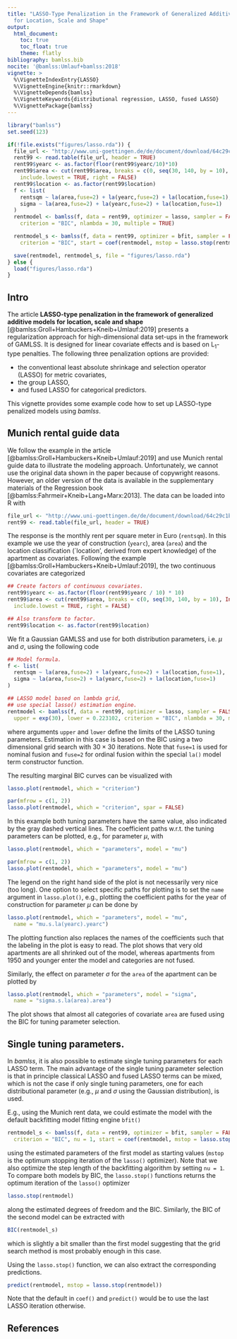 ```yaml
---
title: "LASSO-Type Penalization in the Framework of Generalized Additive Models
  for Location, Scale and Shape"
output:
  html_document:
    toc: true
    toc_float: true
    theme: flatly
bibliography: bamlss.bib
nocite: '@bamlss:Umlauf+bamlss:2018'
vignette: >
  %\VignetteIndexEntry{LASSO}
  %\VignetteEngine{knitr::rmarkdown}
  %\VignetteDepends{bamlss}
  %\VignetteKeywords{distributional regression, LASSO, fused LASSO}
  %\VignettePackage{bamlss}
---
```


```r
library("bamlss")
set.seed(123)

if(!file.exists("figures/lasso.rda")) {
  file_url <- "http://www.uni-goettingen.de/de/document/download/64c29c1b1fccb142cfa8f29a942a9e05.raw/rent99.raw"
  rent99 <- read.table(file_url, header = TRUE)
  rent99$yearc <- as.factor(floor(rent99$yearc/10)*10)
  rent99$area <- cut(rent99$area, breaks = c(0, seq(30, 140, by = 10), Inf),
    include.lowest = TRUE, right = FALSE)
  rent99$location <- as.factor(rent99$location)
  f <- list(
    rentsqm ~ la(area,fuse=2) + la(yearc,fuse=2) + la(location,fuse=1),
    sigma ~ la(area,fuse=2) + la(yearc,fuse=2) + la(location,fuse=1)
  )
  rentmodel <- bamlss(f, data = rent99, optimizer = lasso, sampler = FALSE,
    criterion = "BIC", nlambda = 30, multiple = TRUE)

  rentmodel_s <- bamlss(f, data = rent99, optimizer = bfit, sampler = FALSE,
    criterion = "BIC", start = coef(rentmodel, mstop = lasso.stop(rentmodel)))

  save(rentmodel, rentmodel_s, file = "figures/lasso.rda")
} else {
  load("figures/lasso.rda")
}
```

## Intro

The article **LASSO-type penalization in the framework of generalized additive models for
location, scale and shape** [@bamlss:Groll+Hambuckers+Kneib+Umlauf:2019] presents
a regularization approach for high-dimensional data set-ups in the framework of GAMLSS.
It is designed for linear covariate effects and is based on L$_{1}$-type penalties. The 
following three penalization options are provided:

* the conventional least absolute shrinkage and selection operator (LASSO) for metric
covariates,
* the group LASSO,
* and fused LASSO for categorical predictors.

This vignette provides some example code how to set up LASSO-type penalized models using _bamlss_.

## Munich rental guide data

We follow the example in the article [@bamlss:Groll+Hambuckers+Kneib+Umlauf:2019] and use
Munich rental guide data to illustrate the modeling approach. Unfortunately, we cannot use the
original data shown in the paper because of copywright reasons. However, an older version of the
data is available in the supplementary materials of the Regression book
[@bamlss:Fahrmeir+Kneib+Lang+Marx:2013]. The data can be loaded into R with
```r
file_url <- "http://www.uni-goettingen.de/de/document/download/64c29c1b1fccb142cfa8f29a942a9e05.raw/rent99.raw"
rent99 <- read.table(file_url, header = TRUE)
```
The response is the monthly rent per square meter in Euro (`rentsqm`). In this example
we use the year of construction (`yearc`), area (`area`) and the location classification
(`location', derived from expert knowledge) of the apartment as covariates. Following the example
[@bamlss:Groll+Hambuckers+Kneib+Umlauf:2019], the two continuous covariates are categorized 
```r
## Create factors of continuous covariates.
rent99$yearc <- as.factor(floor(rent99$yearc / 10) * 10)
rent99$area <- cut(rent99$area, breaks = c(0, seq(30, 140, by = 10), Inf),
  include.lowest = TRUE, right = FALSE)

## Also transform to factor.
rent99$location <- as.factor(rent99$location)
```

We fit a Gaussian GAMLSS and use for both distribution parameters, i.e.\ $\mu$ and $\sigma$, using
the following code
```r
## Model formula.
f <- list(
  rentsqm ~ la(area,fuse=2) + la(yearc,fuse=2) + la(location,fuse=1),
  sigma ~ la(area,fuse=2) + la(yearc,fuse=2) + la(location,fuse=1)
)

## LASSO model based on lambda grid,
## use special lasso() estimation engine.
rentmodel <- bamlss(f, data = rent99, optimizer = lasso, sampler = FALSE,
  upper = exp(30), lower = 0.223102, criterion = "BIC", nlambda = 30, multiple = TRUE)
```
where arguments `upper` and `lower` define the limits of the LASSO tuning parameters. Estimation
in this case is based on the BIC using a two dimensional grid search with $30 \times 30$ iterations.
Note that `fuse=1` is used for nominal fusion and `fuse=2` for ordinal fusion within the special
`la()` model term constructor function.

The resulting marginal BIC curves can be visualized with
```r
lasso.plot(rentmodel, which = "criterion")
```
```r
par(mfrow = c(1, 2))
lasso.plot(rentmodel, which = "criterion", spar = FALSE)
```
In this example both tuning parameters have the same value, also indicated by the gray dashed
vertical lines. The coefficient paths w.r.t.\ the tuning parameters can be plotted, e.g.,
for parameter $\mu$, with
```r
lasso.plot(rentmodel, which = "parameters", model = "mu")
```
```r
par(mfrow = c(1, 2))
lasso.plot(rentmodel, which = "parameters", model = "mu")
```
The legend on the right hand side of the plot is not necessarily very nice (too long). One option
to select specific paths for plotting is to set the `name` argument in `lasso.plot()`, e.g.,
plotting the coefficient paths for the year of construction for parameter $\mu$ can be done by
```r
lasso.plot(rentmodel, which = "parameters", model = "mu",
  name = "mu.s.la(yearc).yearc")
```
The plotting function also replaces the names of the coefficients such that the labeling
in the plot is easy to read. The plot shows that very old apartments are all shrinked out
of the model, whereas apartments from 1950 and younger enter the model and categories are
not fused.

Similarly, the effect on parameter $\sigma$ for the `area` of the apartment can be plotted by
```r
lasso.plot(rentmodel, which = "parameters", model = "sigma",
  name = "sigma.s.la(area).area")
```
The plot shows that almost all categories of covariate `area` are fused using the BIC for tuning
parameter selection.

## Single tuning parameters.

In _bamlss_, it is also possible to estimate single tuning parameters for each LASSO term.
The main advantage of the single tuning parameter selection is that in principle classical
LASSO and fused LASSO terms can be mixed, which is not the case if only single tuning parameters,
one for each distributional parameter (e.g., $\mu$ and $\sigma$ using the Gaussian distribution),
is used.

E.g., using the Munich rent data, we could estimate the model with the default backfitting
model fitting engine `bfit()`
```r
rentmodel_s <- bamlss(f, data = rent99, optimizer = bfit, sampler = FALSE,
  criterion = "BIC", nu = 1, start = coef(rentmodel, mstop = lasso.stop(rentmodel)))
```
using the estimated parameters of the first model as starting values (`mstop` is the optimum
stopping iteration of the `lasso()` optimizer). Note that we also optimize the step length of
the backfitting algorithm by setting `nu = 1`. To compare both models by BIC, the `lasso.stop()`
functions returns the optimum iteration of the `lasso()` optimizer
```r
lasso.stop(rentmodel)
```
along the estimated degrees of freedom and the BIC. Similarly, the BIC of the second model can
be extracted with
```r
BIC(rentmodel_s)
```
which is slightly a bit smaller than the first model suggesting that the grid search method
is most probably enough in this case.

Using the `lasso.stop()` function, we can also extract the corresponding predictions.
```r
predict(rentmodel, mstop = lasso.stop(rentmodel))
```
Note that the default in `coef()` and `predict()` would be to use the last LASSO iteration
otherwise.

## References

